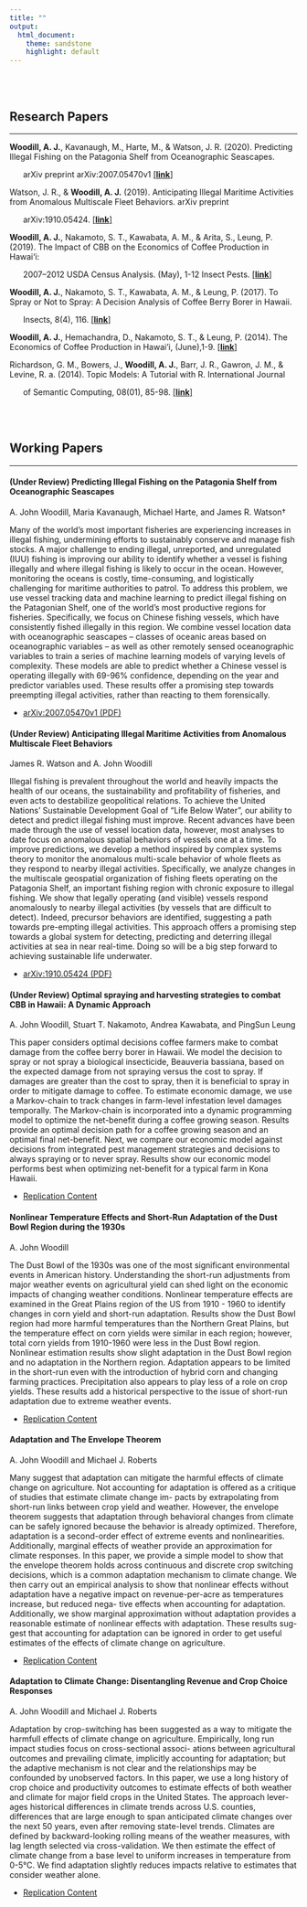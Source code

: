 ```yaml
---
title: ""
output:
  html_document:
    theme: sandstone
    highlight: default
---
```


<br>
<br>



Research Papers
----------------------

*********

**Woodill, A. J.**, Kavanaugh, M., Harte, M., & Watson, J. R. (2020). Predicting Illegal Fishing on the Patagonia Shelf from Oceanographic Seascapes. 

&nbsp;&nbsp;&nbsp;&nbsp;&nbsp;   arXiv preprint arXiv:2007.05470v1 [[**link**]](https://arxiv.org/abs/2007.05470) 


Watson, J. R., & **Woodill, A. J.** (2019). Anticipating Illegal Maritime Activities from Anomalous Multiscale Fleet Behaviors. arXiv preprint 

&nbsp;&nbsp;&nbsp;&nbsp;&nbsp;   arXiv:1910.05424. [[**link**]](https://arxiv.org/abs/1910.05424)

**Woodill, A. J.**, Nakamoto, S. T., Kawabata, A. M., & Arita, S., Leung, P. (2019). The Impact of CBB on the Economics of Coffee Production in Hawai‘i: 

&nbsp;&nbsp;&nbsp;&nbsp;&nbsp;  2007–2012 USDA Census Analysis. (May), 1-12 Insect Pests. [[**link**]](https://www.ctahr.hawaii.edu/oc/freepubs/pdf/IP-46.pdf)

**Woodill, A. J.**, Nakamoto, S. T., Kawabata, A. M., & Leung, P. (2017). To Spray or Not to Spray: A Decision Analysis of Coffee Berry Borer in Hawaii. 

&nbsp;&nbsp;&nbsp;&nbsp;&nbsp; Insects, 8(4), 116. [[**link**]](http://www.mdpi.com/2075-4450/8/4/116)

**Woodill, A. J.**, Hemachandra, D., Nakamoto, S. T., & Leung, P. (2014). The Economics of Coffee Production in Hawai'i, (June),1-9. [[**link**]](http://www.ctahr.hawaii.edu/oc/freepubs/pdf/EI-25.pdf)

Richardson, G. M., Bowers, J., **Woodill, A. J.**, Barr, J. R., Gawron, J. M., & Levine, R. a. (2014). Topic Models: A Tutorial with R. International Journal  

&nbsp;&nbsp;&nbsp;&nbsp;&nbsp; of Semantic Computing, 08(01), 85-98. [[**link**]](http://www.worldscientific.com/doi/abs/10.1142/S1793351X14500044?journalCode=ijsc)

<br>
<br>


Working Papers
----------------------

*********

#### (Under Review) **Predicting Illegal Fishing on the Patagonia Shelf from Oceanographic Seascapes**

A. John Woodill, Maria Kavanaugh, Michael Harte, and James R. Watson†

Many of the world’s most important fisheries are experiencing increases in illegal fishing, undermining efforts to sustainably conserve and manage fish stocks. A major challenge to ending illegal, unreported, and unregulated (IUU) fishing is improving our ability to identify whether a vessel is fishing illegally and where illegal fishing is likely to occur in the ocean. However, monitoring the oceans is costly, time-consuming, and logistically challenging for maritime authorities to patrol. To address this problem, we use vessel tracking data and machine learning to predict illegal fishing on the Patagonian Shelf, one of the world’s most productive regions for fisheries. Specifically, we focus on Chinese fishing vessels, which have consistently fished illegally in this region. We combine vessel location data with oceanographic seascapes – classes of oceanic areas based on oceanographic variables – as well as other remotely sensed oceanographic variables to train a series of machine learning models of varying levels of complexity. These models are able to predict whether a Chinese vessel is operating illegally with 69-96% confidence, depending on the year and predictor variables used. These results offer a promising step towards preempting illegal activities, rather than reacting to them forensically.

* [arXiv:2007.05470v1  (PDF)](https://arxiv.org/pdf/2007.05470.pdf)


#### (Under Review) **Anticipating Illegal Maritime Activities from Anomalous Multiscale Fleet Behaviors**

James R. Watson and A. John Woodill

Illegal fishing is prevalent throughout the world and heavily impacts the health of our oceans, the sustainability and profitability of fisheries, and even acts to destabilize geopolitical relations. To achieve the United Nations' Sustainable Development Goal of "Life Below Water", our ability to detect and predict illegal fishing must improve. Recent advances have been made through the use of vessel location data, however, most analyses to date focus on anomalous spatial behaviors of vessels one at a time. To improve predictions, we develop a method inspired by complex systems theory to monitor the anomalous multi-scale behavior of whole fleets as they respond to nearby illegal activities. Specifically, we analyze changes in the multiscale geospatial organization of fishing fleets operating on the Patagonia Shelf, an important fishing region with chronic exposure to illegal fishing. We show that legally operating (and visible) vessels respond anomalously to nearby illegal activities (by vessels that are difficult to detect). Indeed, precursor behaviors are identified, suggesting a path towards pre-empting illegal activities. This approach offers a promising step towards a global system for detecting, predicting and deterring illegal activities at sea in near real-time. Doing so will be a big step forward to achieving sustainable life underwater.

* [arXiv:1910.05424 (PDF)](https://arxiv.org/pdf/1910.05424.pdf)


#### (Under Review) **Optimal spraying and harvesting strategies to combat CBB in Hawaii: A Dynamic Approach**

A. John Woodill, Stuart T. Nakamoto, Andrea Kawabata, and PingSun Leung

This paper considers optimal decisions coffee farmers make to combat damage from the
coffee berry borer in Hawaii. We model the decision to spray or not spray a biological
insecticide, Beauveria bassiana, based on the expected damage from not spraying versus the
cost to spray. If damages are greater than the cost to spray, then it is beneficial to spray in
order to mitigate damage to coffee. To estimate economic damage, we use a Markov-chain
to track changes in farm-level infestation level damages temporally. The Markov-chain is
incorporated into a dynamic programming model to optimize the net-benefit during a coffee
growing season. Results provide an optimal decision path for a coffee growing season and
an optimal final net-benefit. Next, we compare our economic model against decisions from
integrated pest management strategies and decisions to always spraying or to never spray.
Results show our economic model performs best when optimizing net-benefit for a typical
farm in Kona Hawaii.

* [Replication Content](https://github.com/johnwoodill/cbb-dynamic-model)


#### **Nonlinear Temperature Effects and Short-Run Adaptation of the Dust Bowl Region during the 1930s**####

A. John Woodill

The Dust Bowl of the 1930s was one of the most significant environmental events in American history.
Understanding the short-run adjustments from major weather events on agricultural yield can shed light on
the economic impacts of changing weather conditions. Nonlinear temperature effects are examined in the
Great Plains region of the US from 1910 - 1960 to identify changes in corn yield and short-run adaptation.
Results show the Dust Bowl region had more harmful temperatures than the Northern Great Plains, but
the temperature effect on corn yields were similar in each region; however, total corn yields from 1910-1960 were less in the Dust Bowl region. Nonlinear estimation results show slight adaptation in the Dust Bowl region and no adaptation in the Northern region. Adaptation appears to be limited in the short-run even with the introduction of hybrid corn and changing farming practices. Precipitation also appears to play less of a role on crop yields. These results add a historical perspective to the issue of short-run adaptation due to extreme weather events.

* [Replication Content](https://github.com/johnwoodill/Non-Linear-Temperature-Effects-of-the-Dust-Bowl)



#### **Adaptation and The Envelope Theorem**####

A. John Woodill and Michael J. Roberts

Many suggest that adaptation can mitigate the harmful effects of climate change on agriculture.
Not accounting for adaptation is offered as a critique of studies that estimate climate change im-
pacts by extrapolating from short-run links between crop yield and weather. However, the envelope
theorem suggests that adaptation through behavioral changes from climate can be safely ignored
because the behavior is already optimized. Therefore, adaptation is a second-order effect of extreme
events and nonlinearities. Additionally, marginal effects of weather provide an approximation for
climate responses. In this paper, we provide a simple model to show that the envelope theorem holds
across continuous and discrete crop switching decisions, which is a common adaptation mechanism
to climate change. We then carry out an empirical analysis to show that nonlinear effects without
adaptation have a negative impact on revenue-per-acre as temperatures increase, but reduced nega-
tive effects when accounting for adaptation. Additionally, we show marginal approximation without
adaptation provides a reasonable estimate of nonlinear effects with adaptation. These results sug-
gest that accounting for adaptation can be ignored in order to get useful estimates of the effects of
climate change on agriculture.

* [Replication Content](https://github.com/johnwoodill/adaptation-numerical-example)

#### **Adaptation to Climate Change: Disentangling Revenue and Crop Choice Responses**####

A. John Woodill and Michael J. Roberts

Adaptation by crop-switching has been suggested as a way to mitigate the harmfull effects of climate change on agriculture. Empirically, long run impact studies focus on cross-sectional associ- ations between agricultural outcomes and prevailing climate, implicitly accounting for adaptation; but the adaptive mechanism is not clear and the relationships may be confounded by unobserved factors. In this paper, we use a long history of crop choice and productivity outcomes to estimate effects of both weather and climate for major field crops in the United States. The approach lever- ages historical differences in climate trends across U.S. counties, differences that are large enough to span anticipated climate changes over the next 50 years, even after removing state-level trends. Climates are defined by backward-looking rolling means of the weather measures, with lag length selected via cross-validation. We then estimate the effect of climate change from a base level to uniform increases in temperature from 0-5°C. We find adaptation slightly reduces impacts relative to estimates that consider weather alone.

* [Replication Content](https://github.com/johnwoodill/crop-choice-and-adaptation)


<script>
  (function(i,s,o,g,r,a,m){i['GoogleAnalyticsObject']=r;i[r]=i[r]||function(){
  (i[r].q=i[r].q||[]).push(arguments)},i[r].l=1*new Date();a=s.createElement(o),
  m=s.getElementsByTagName(o)[0];a.async=1;a.src=g;m.parentNode.insertBefore(a,m)
  })(window,document,'script','https://www.google-analytics.com/analytics.js','ga');

  ga('create', 'UA-61017136-2', 'auto');
  ga('send', 'pageview');

</script>


